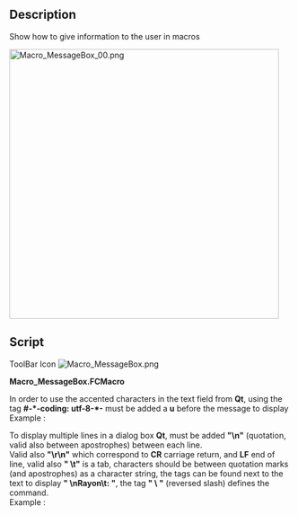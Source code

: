 <languages/>
<translate>
<!--T:1-->
{{Macro
|Name=MessageBox
|Icon=Macro MessageBox.png
|Description=Show how to give information to the user in macros.
|Author=Gaël Ecorchard
|Version=1.0
|Date=2011-09-19
|FCVersion=All
|Download=[https://www.freecadweb.org/wiki/images/7/7f/Macro_MessageBox.png ToolBar Icon]
}}

==Description== <!--T:2-->
Show how to give information to the user in macros

<!--T:3-->
[[File:Macro MessageBox 00.png|480px]]
{{Caption|MessageBox}}

==Script== <!--T:6-->
</translate>

ToolBar Icon [[Image:Macro_MessageBox.png]]

'''Macro_MessageBox.FCMacro'''

{{MacroCode|code=
#! /usr/bin/env python
# -*- coding: utf-8 -*-
 
"""Show how to give information to the user in macros
"""
from PySide import QtCore, QtGui
 
def errorDialog(msg):
    # Create a simple dialog QMessageBox
    # The first argument indicates the icon used: one of QtGui.QMessageBox.{NoIcon, Information, Warning, Critical, Question} 
    diag = QtGui.QMessageBox(QtGui.QMessageBox.Warning, 'Error in macro MessageBox', msg)
    diag.setWindowModality(QtCore.Qt.ApplicationModal)
    diag.exec_()
 
msg = 'Example of warning message'
errorDialog(msg)
raise(Exception(msg))
}}

<translate>

<!--T:4-->
In order to use the accented characters in the text field from '''Qt''', using the tag '''  #-*-coding: utf-8-*-  ''' must be added a '''u''' before the message to display<br />
Example :
</translate>

{{MacroCode|code=
    diag = QtGui.QMessageBox(QtGui.QMessageBox.Warning, u'Trop d'éléments désignés', msg)
    ...
    ...
msg = u'Élément sélectionnés affichés'
}}

<translate>

<!--T:5-->
To display multiple lines in a dialog box '''Qt''', must be added '''"\n"''' (quotation, valid also between apostrophes) between each line.<br />
Valid also ''' "\r\n"''' which correspond to '''CR''' carriage return, and '''LF''' end of line, valid also '''" \t"''' is a tab, characters should be between quotation marks (and apostrophes) as a character string, the tags can be found next to the text to display '''" \nRayon\t: "''', the tag '''" \ "''' (reversed slash) defines the command.<br />
Example :
</translate>

{{MacroCode|code=
    diag = QtGui.QMessageBox(QtGui.QMessageBox.Information,u"Coordonnées",u"Coordonnée X : "+str(x)+"\r\n"+u"Coordonnée Y : "+str(y)+"\n"+u"Coordonnée Z :<br>
 "+str(z)+"\nRayon\t     : "+str(r))
}}

{{clear}}
